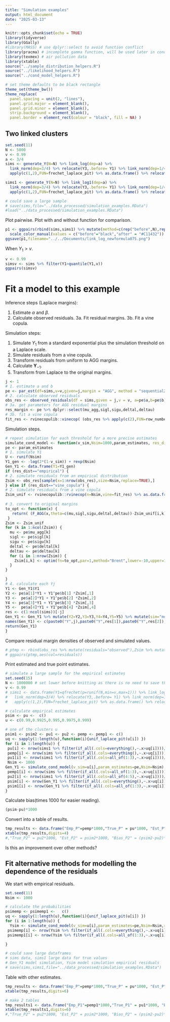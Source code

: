 ```yaml
---
title: "Simulation examples"
output: html_document
date: "2025-03-13"
---
```


```r
knitr::opts_chunk$set(echo = TRUE)
library(tidyverse)
library(GGally)
#library(MASS) # use dplyr::select to avoid function conflict
library(pracma) # incomplete gamma function, will be used later in cond.ext.model for modelling the residual margins
library(texmex) # air pollution data
library(xtable)
source("../sample_distribution_helpers.R")
source("../likelihood_helpers.R")
source("../cond_model_helpers.R")

# set theme defaults to be black rectangle
theme_set(theme_bw())
theme_replace(
  panel.spacing = unit(2, "lines"),
  panel.grid.major = element_blank(),
  panel.grid.minor = element_blank(),
  strip.background = element_blank(),
  panel.border = element_rect(colour = "black", fill = NA) )

```

## Two linked clusters

```r
set.seed(11)
N <- 5000
v <- 0.99
a <- 3/4
sims <- generate_Y(N=N) %>% link_log(dep=a) %>%
  link_norm(dep=3/4) %>% relocate(Y3,.before= Y1) %>% link_norm(dep=1/4) %>% link_log(dep=a) %>%
  apply(c(1,2),FUN=frechet_laplace_pit) %>% as.data.frame() %>% relocate(Y3,.after = Y2)

sims1 <- generate_Y(N=N) %>% link_log1(dep=a) %>%
  link_norm(dep=3/4) %>% relocate(Y3,.before= Y1) %>% link_norm(dep=1/4) %>% link_log1(dep=a) %>%
  apply(c(1,2),FUN=frechet_laplace_pit) %>% as.data.frame() %>% relocate(Y3,.after = Y2)

# could save a large sample
# save(sims,file="../data_processed/simulation_examples.RData")
#load("../data_processed/simulation_examples.RData")
```

Plot pairwise. Plot with and without function for comparison.

```r
p1 <- ggpairs(rbind(sims,sims1) %>% mutate(method=c(rep("before",N),rep("after",N))),ggplot2::aes(color=method,alpha=0.5), upper = list(continuous = wrap("cor", size = 2.5))) +
  scale_color_manual(values = c("before"="black","after" = "#C11432")) + scale_fill_manual(values = c("before"="black","after" = "#C11432"))
ggsave(p1,filename="../../Documents/link_log_newformula075.png")
```

When $Y_1>v$.

```r
v <- 0.99
simsv <- sims %>% filter(Y1>quantile(Y1,v))
ggpairs(simsv)
```


# Fit a model to this example

Inference steps (Laplace margins):

1.  Estimate $\alpha$ and $\beta$.
2.  Calculate observed residuals.
3a.  Fit residual margins.
3b.  Fit a vine copula.

Simulation steps:

1.  Simulate $Y_1$ from a standard exponential plus the simulation threshold on a Laplace scale.
2.  Simulate residuals from a vine copula.
3.  Transform residuals from uniform to AGG margins.
4.  Calculate $\boldsymbol{Y}_{-1}$.
5.  Transform from Laplace to the original margins.

```r
j <- 1
# 1. estimate a and b
pe <- par_est(df=sims,v=v,given=j,margin = "AGG", method = "sequential2")
# 2. calculate observed residuals
obs_res <- observed_residuals(df = sims,given = j,v = v, a=pe$a,b=pe$b)
# 3a. get parameters for AGG residual margins
res_margin <- pe %>% dplyr::select(mu_agg,sigl,sigu,deltal,deltau)
# 3b. fit a vine copula
fit_res <- rvinecopulib::vinecop( (obs_res %>% apply(c(2),FUN=row_number))/(nrow(sims)*(1-v)+1))  
```

Simulation steps.

```r
# repeat simulation for each threshold for a more precise estimates
simulate_cond_model <- function(v_sim,Nsim=1000,param_estimates, res_dist="vine_copula") {
pe <- param_estimates
# 1. simulate Y1
U <- runif(Nsim)
Y1_gen <- -log(2*(1-v_sim)) + rexp(Nsim)
Gen_Y1 <- data.frame(Y1=Y1_gen)
if (res_dist=="empirical") {
# 2. simulate residuals from an empirical distribution
Zsim <- obs_res[sample(x=1:nrow(obs_res),size=Nsim,replace=TRUE),]
} else if (res_dist=="vine_copula") {
# 2. simulate residuals from a vine copula
Zsim_unif <- rvinecopulib::rvinecop(n=Nsim,vine=fit_res) %>% as.data.frame()
 
# 3. convert to original margins
to_opt <- function(x) {
   return( (F_AGG(x,theta=c(mu,sigl,sigu,deltal,deltau))-Zsim_unif[i,k])^2  )  
 }
Zsim <- Zsim_unif
for (k in 1:ncol(Zsim)) {
  mu <- pe$mu_agg[k]
  sigl <- pe$sigl[k]
  sigu <- pe$sigu[k]
  deltal <- pe$deltal[k]
  deltau <- pe$deltau[k]
  for (i in 1:nrow(Zsim)) {
    Zsim[i,k] <- optim(fn=to_opt,par=1,method="Brent",lower=-10,upper=10)$par
  }
}

} 
# 4. calculate each Yj
Y1 <- Gen_Y1$Y1
Y2 <- pe$a[1]*Y1 + Y1^pe$b[1] *Zsim[,1]
Y3 <-  pe$a[2]*Y1 + Y1^pe$b[2] *Zsim[,2]
Y4 <- pe$a[3]*Y1 + Y1^pe$b[3] *Zsim[,3]
Y5 <-  pe$a[4]*Y1 + Y1^pe$b[4] *Zsim[,4]
res <- c(1:ncol(sims))[-j]
Gen_Y1 <- Gen_Y1 %>% mutate(Y2=Y2,Y3=Y3,Y4=Y4,Y5=Y5) %>% mutate(sim="model")
names(Gen_Y1) <- c(paste0("Y",j),paste0("Y",res[1]),paste0("Y",res[2]),paste0("Y",res[3]),paste0("Y",res[4]),"sim")
return(Gen_Y1)
}
```

Compare residual margin densities of observed and simulated values.

```r
# ptmp <- rbind(obs_res %>% mutate(residuals="observed"),Zsim %>% mutate(residuals="simulated"))
# ggpairs(ptmp,aes(col=residuals)) 
```

Print estimated and true point estimates.

```r
# simulate a large sample for the empirical estimates
set.seed(15)
N <- 1000000 # set lower before knitting as there is no need to save this object as lower N still gives useful estimates
v <- 0.99
# sims1 <- data.frame(Y1=qfrechet(p=runif(N,min=v,max=1))) %>% link_log(dep=3/4) %>%
#   link_norm(dep=3/4) %>% relocate(Y3,.before= Y1) %>% link_norm(dep=1/4) %>% link_log(dep=3/4) %>%
#   apply(c(1,2),FUN=frechet_laplace_pit) %>% as.data.frame() %>% relocate(Y3,.after = Y2)

# calculate empirical estimates
psim <- pu <-  c()
u <- c(0.99,0.9925,0.995,0.9975,0.999)

# one of the clusters u
psim1 <- psim2 <- pu1 <- pu2 <- pemp <- pemp1 <- c()
uq <- sapply(1:length(u),function(i){unif_laplace_pit(u[i]) })
for (i in 1:length(u)) {
 pu[i] <- nrow(sims1 %>% filter(if_all(.cols=everything(),~.x>uq[i])))/nrow(sims1)*(1-v)
 pemp[i] <- nrow(sims %>% filter(if_all(.cols=everything(),~.x>uq[i])))/nrow(sims)
 pu1[i] <- nrow(sims1 %>% filter(if_all(.cols=all_of(1:3),~.x>uq[i])))/nrow(sims1)*(1-v)
 Nsim <- 1000
Gen_Y1 <- simulate_cond_model(v_sim=u[i],param_estimates=pe,Nsim=Nsim)
 pemp1[i] <- nrow(sims %>% filter(if_all(.cols=all_of(1:3),~.x>uq[i])))/nrow(sims)
 pu2[i] <- nrow(sims1 %>% filter(if_all(.cols=all_of(4:5),~.x>uq[i])))/nrow(sims1)*(1-v)
 psim[i] <- nrow(Gen_Y1 %>% filter(if_all(.cols=everything(),~.x>uq[i])))*(1-u[i])/Nsim
 psim1[i] <- nrow(Gen_Y1 %>% filter(if_all(.cols=all_of(1:3),~.x>uq[i])))*(1-u[i])/Nsim
}
```

Calculate bias(times 1000 for easier reading).

```r
(psim-pu)*1000
```

Convert into a table of results.

```r
tmp_results <- data.frame("Emp_P"=pemp*1000,"True_P" = pu*1000, "Est_P" = psim*1000, "Bias_P" = (psim-pu)*1000,"Emp_P1"=pemp1*1000,"True_P1" = pu1*1000, "Est_P1" = psim1*1000, "Bias_P1" = (psim1-pu1)*1000)
xtable(tmp_results,digits=4)
#,"True_P2" = pu2*1000, "Est_P2" = psim2*1000, "Bias_P2" = (psim2-pu2)*1000
```


Is this an improvement over other methods?

## Fit alternative methods for modelling the dependence of the residuals

We start with empirical residuals.


```r
set.seed(11)
Nsim <- 1000

# calculate the probabilities
psimemp <- psimemp1 <-   c()
uq <- sapply(1:length(u),function(i){unif_laplace_pit(u[i]) })
for (i in 1:length(u)) {
  Ysim <- simulate_cond_model(v_sim=u[i],param_estimates=pe,Nsim=Nsim,res_dist = "empirical")
 psimemp[i] <- nrow(Ysim %>% filter(if_all(.cols=everything(),~.x>uq[i])))*(1-u[i])/Nsim
 psimemp1[i] <- nrow(Ysim %>% filter(if_all(.cols=all_of(1:3),~.x>uq[i])))*(1-u[i])/Nsim

}

# could save large dataframes
# sims data, sims1 large data for true values
# Gen_Y1 model simulation, Ysim model simulation empirical residuals
# save(sims,sims1,file="../data_processed/simulation_examples.RData")
```


Table with other estimates.

```r
tmp_results <- data.frame("Emp_P"=pemp*1000,"True_P" = pu*1000, "Est_P" = psim*1000, "Bias_P" = (psim-pu)*1000,"Est_P_empres" = psimemp*1000, "Bias_P_empres" = (psimemp-pu)*1000)
xtable(tmp_results,digits=6)

# make 2 tables
tmp_results1 <- data.frame("Emp_P1"=pemp1*1000,"True_P1" = pu1*1000, "Est_P1" = psim1*1000, "Bias_P1" = (psim1-pu1)*1000,"Est_P1_empres" = psimemp1*1000, "Bias_P1_empres" = (psimemp1-pu1)*1000)
xtable(tmp_results1,digits=6)
#,"True_P2" = pu2*1000, "Est_P2" = psim2*1000, "Bias_P2" = (psim2-pu2)*1000

```

